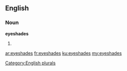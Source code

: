 ==English==

===Noun===
'''eyeshades'''

# {{plural of|[[eyeshade]]}}

[[Category:English plurals]]

[[ar:eyeshades]]
[[fr:eyeshades]]
[[ku:eyeshades]]
[[my:eyeshades]]